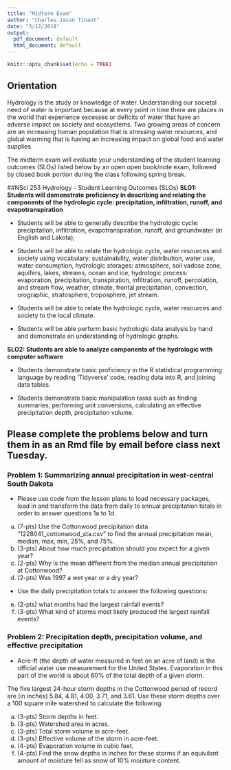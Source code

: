 ```yaml
---
title: "Midterm Exam"
author: "Charles Jason Tinant"
date: "3/12/2018"
output:
  pdf_document: default
  html_document: default
---
```


```r
knitr::opts_chunk$set(echo = TRUE)
```

## Orientation  
Hydrology is the study or knowledge of water.  Understanding our societal need of water is important because at every point in time there are places in the world that experience excesses or deficits of water that have an adverse impact on society and ecosystems.  Two growing areas of concern are an increasing human population that is stressing water resources, and global warming that is having an increasing impact on global food and water supplies. 

The midterm exam will evaluate your understanding of the student learning outcomes (SLOs) listed below by an open open book/note exam, followed by closed book portion during the class following spring break.

##NSci 253 Hydrology - Student Learning Outcomes (SLOs)
**SLO1: Students will demonstrate proficiency in describing and relating the components of the hydrologic cycle: precipitation, infiltration, runoff, and evapotranspiration**  

- Students will be able to generally describe the hydrologic cycle: precipitation, infiltration, evapotranspiration, runoff, and groundwater (in English and Lakota);  

- Students will be able to relate the hydrologic cycle, water resources and society using vocabulary: sustainability, water distribution, water use, water consumption, hydrologic storages: atmosphere, soil vadose zone, aquifers, lakes, streams, ocean and ice, hydrologic process: evaporation, precipitation, transpiration, infiltration, runoff, percolation, and stream flow, weather, climate, frontal precipitation, convection, orographic, stratosphere, troposphere, jet stream.  

- Students will be able to relate the hydrologic cycle, water resources and society to the local climate.  

- Students will be able perform basic hydrologic data analysis by hand and demonstrate an understanding of hydrologic graphs.

**SLO2: Students are able to analyze components of the hydrologic with computer software**  

- Students demonstrate basic proficiency in the R statistical programming language by reading 'Tidyverse' code, reading data into R, and joining data tables.  

- Students demonstrate basic manipulation tasks such as finding summaries, performing unit conversions, calculating an effective precipitation depth, precipitation volume.

## Please complete the problems below and turn them in as an Rmd file by email before class next Tuesday.

### Problem 1: Summarizing annual precipitation in west-central South Dakota
- Please use code from the lesson plans to load necessary packages, load in and transform the data from daily to annual precipitation totals in order to answer questions 1a to 1d.  
a. (7-pts) Use the Cottonwood precipitation data "1228041_cottonwood_sta.csv" to find the annual precipitation mean, median, max, min, 25%, and 75%. 
b. (3-pts) About how much precipitation should you expect for a given year?
c. (2-pts) Why is the mean different from the median annual precipitation at Cottonwood?
d. (2-pts) Was 1997 a wet year or a dry year?

- Use the daily precipitation totals to answer the following questions:
e. (2-pts)  what months had the largest rainfall events?
f. (3-pts) What kind of storms most likely produced the largest rainfall events?

### Problem 2: Precipitation depth, precipitation volume, and effective precipitation

- Acre-ft (the depth of water measured in feet on an acre of land) is the official water use measurement for the United States.  Evaporation in this part of the world is about 60% of the total depth of a given storm.

The five largest 24-hour storm depths in the Cottonwood period of record are (in inches) 5.84, 4.81, 4.00, 3.71, and 3.61.  Use these storm depths over a 100 square mile watershed to calculate the following:  

a. (3-pts) Storm depths in feet.  
b. (3-pts) Watershed area in acres.  
c. (3-pts) Total storm volume in acre-feet.  
d. (3-pts) Effective volume of the storm in acre-feet.  
e. (4-pts) Evaporation volume in cubic feet.  
f. (4-pts) Find the snow depths in inches for these storms if an equivilant amount of moisture fell as snow of 10% moisture content.  
\newpage 


